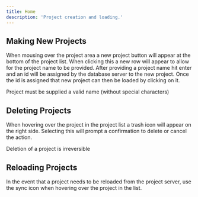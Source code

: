 ```yaml
---
title: Home
description: 'Project creation and loading.'
---
```


## Making New Projects
When mousing over the project area a new project button will appear at the bottom of the project list. When clicking this a new row will appear to allow for the project name to be provided. After providing a project name hit enter and an id will be assigned by the database server to the new project. Once the id is assigned that new project can then be loaded by clicking on it.

<Note>Project must be supplied a valid name (without special characters)</Note>

## Deleting Projects
When hovering over the project in the project list a trash icon will appear on the right side. Selecting this will prompt a confirmation to delete or cancel the action. 

<Warning>Deletion of a project is irreversible</Warning>


## Reloading Projects
In the event that a project needs to be reloaded from the project server, use the sync icon when hovering over the project in the list.